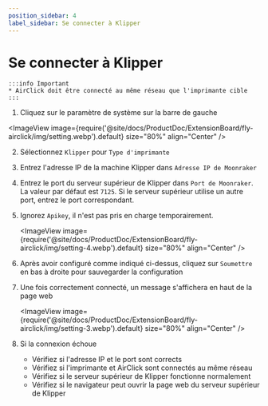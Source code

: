 ```yaml
---
position_sidebar: 4
label_sidebar: Se connecter à Klipper
---
```


# Se connecter à Klipper

    :::info Important
    * AirClick doit être connecté au même réseau que l'imprimante cible
    :::

1. Cliquez sur le paramètre de système sur la barre de gauche
    
<ImageView image={require('@site/docs/ProductDoc/ExtensionBoard/fly-airclick/img/setting.webp').default} size="80%" align="Center" />

2. Sélectionnez `Klipper` pour `Type d'imprimante`
3. Entrez l'adresse IP de la machine Klipper dans `Adresse IP de Moonraker`
4. Entrez le port du serveur supérieur de Klipper dans `Port de Moonraker`. La valeur par défaut est `7125`. Si le serveur supérieur utilise un autre port, entrez le port correspondant.
5. Ignorez `Apikey`, il n'est pas pris en charge temporairement.

    <ImageView image={require('@site/docs/ProductDoc/ExtensionBoard/fly-airclick/img/setting-4.webp').default} size="80%" align="Center" />

6. Après avoir configuré comme indiqué ci-dessus, cliquez sur `Soumettre` en bas à droite pour sauvegarder la configuration
7. Une fois correctement connecté, un message s'affichera en haut de la page web

     <ImageView image={require('@site/docs/ProductDoc/ExtensionBoard/fly-airclick/img/setting-3.webp').default} size="80%" align="Center" />

8. Si la connexion échoue
    - Vérifiez si l'adresse IP et le port sont corrects
    - Vérifiez si l'imprimante et AirClick sont connectés au même réseau
    - Vérifiez si le serveur supérieur de Klipper fonctionne normalement
    - Vérifiez si le navigateur peut ouvrir la page web du serveur supérieur de Klipper
